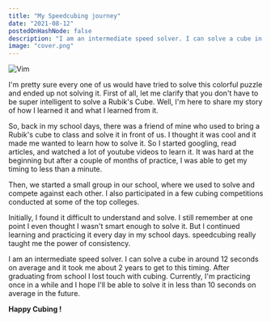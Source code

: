 ```yaml
---
title: "My Speedcubing journey"
date: "2021-08-12"
postedOnHashNode: false
description: "I am an intermediate speed solver. I can solve a cube in around 12 seconds on average and it took me about 2 years to get to this timing."
image: "cover.png"
---
```


<Image
  src="/images/my-speedcubing-journey/cover.jpg"
  width={1400}
  height={750}
  alt="Vim"
/>

I'm pretty sure every one of us would have tried to solve this colorful puzzle and ended up not solving it. First of all, let me clarify that you don't have to be super intelligent to solve a Rubik's Cube. Well, I'm here to share my story of how I learned it and what I learned from it.

So, back in my school days, there was a friend of mine who used to bring a Rubik's cube to class and solve it in front of us. I thought it was cool and it made me wanted to learn how to solve it. So I started googling, read articles, and watched a lot of youtube videos to learn it. It was hard at the beginning but after a couple of months of practice, I was able to get my timing to less than a minute.

Then, we started a small group in our school, where we used to solve and compete against each other. I also participated in a few cubing competitions conducted at some of the top colleges.

Initially, I found it difficult to understand and solve. I still remember at one point I even thought I wasn't smart enough to solve it. But I continued learning and practicing it every day in my school days. speedcubing really taught me the power of consistency.

I am an intermediate speed solver. I can solve a cube in around 12 seconds on average and it took me about 2 years to get to this timing. After graduating from school I lost touch with cubing. Currently, I'm practicing once in a while and I hope I'll be able to solve it in less than 10 seconds on average in the future.

**Happy Cubing !**
